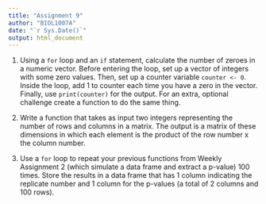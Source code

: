 ```yaml
---
title: "Assignment 9"
author: "BIOL1007A"
date: "`r Sys.Date()`"
output: html_document
---
```


1. Using a `for` loop and an `if` statement, calculate the number of zeroes in a numeric vector. Before entering the loop, set up a vector of integers with some zero values. Then, set up a counter variable `counter <- 0`. Inside the loop, add 1 to counter each time you have a zero in the vector. Finally, use `print(counter)` for the output. For an extra, optional challenge create a function to do the same thing.

2. Write a function that takes as input two integers representing the number of rows and columns in a matrix. The output is a matrix of these dimensions in which each element is the product of the row number x the column number.

3. Use a `for` loop to repeat your previous functions from Weekly Assignment 2 (which simulate a data frame and extract a p-value) 100 times. Store the results in a data frame that has 1 column indicating the replicate number and 1 column for the p-values (a total of 2 columns and 100 rows).
